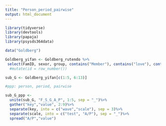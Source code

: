 ```yaml
---
title: "Person_period_pairwise"
output: html_document
---
```


```r
library(tidyverse)
library(devtools)
library(papaja)
library(psysds364data)
```

```r
data("Goldberg")
```


```r
Goldberg_yifan <- Goldberg_rutendo %>%
 select(FamID, sexor, group, contains("Member"), contains("love"), contains("cnflct"), contains("ambiv"), contains("maint"), contains("seq"), contains("attach"), contains("feel"))#%>%
  #mutate(id = row_number())

sub_G <- Goldberg_yifan[c(1:5, 6:13)]

#ppp: person, period, pairwise

sub_G_ppp <- 
  unite(sub_G, "F_S_G_A_P", 1:5, sep = "_")%>%
  gather("key","value", 2:9)%>%
  separate(key, into = c("wave","scale"), sep = 3)%>%
  separate(scale, into = c("test", "A/P"), sep = "_")%>%
  spread("A/P","value")
```